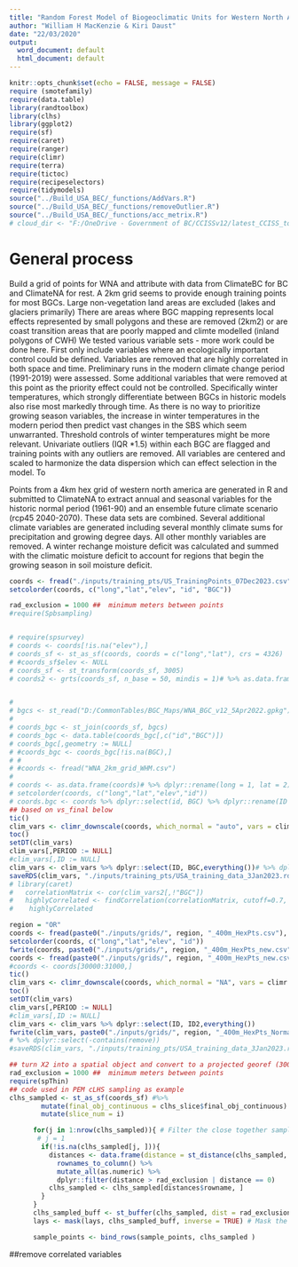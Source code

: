 ```yaml
---
title: "Random Forest Model of Biogeoclimatic Units for Western North America"
author: "William H MacKenzie & Kiri Daust"
date: "22/03/2020"
output:
  word_document: default
  html_document: default
---
```


```r
knitr::opts_chunk$set(echo = FALSE, message = FALSE)
require (smotefamily)
require(data.table)
library(randtoolbox)
library(clhs)
library(ggplot2)
require(sf)
require(caret)
require(ranger)
require(climr)
require(terra)
require(tictoc)
require(recipeselectors)
require(tidymodels)
source("../Build_USA_BEC/_functions/AddVars.R")
source("../Build_USA_BEC/_functions/removeOutlier.R")
source("../Build_USA_BEC/_functions/acc_metrix.R")
# cloud_dir <- "F:/OneDrive - Government of BC/CCISSv12/latest_CCISS_tool_files/"

```
# General process
Build a grid of points for WNA and attribute with data from ClimateBC for BC and ClimateNA for rest. A 2km grid seems to provide enough training points for most BGCs. Large non-vegetation land areas are excluded (lakes and glaciers primarily)
There are areas where BGC mapping represents local effects represented by small polygons and these are removed (2km2) or are coast transition areas that are poorly mapped and climte modelled (inland polygons of CWH)
We tested various variable sets - more work could be done here. First only include variables where an ecologically important control could be defined. Variables are removed that are highly correlated in both space and time. Preliminary runs in the modern climate change period (1991-2019) were assessed. Some additional variables that  were removed at this point as the priority effect could not be controlled. Specifically winter temperatures, which strongly differentiate between BGCs in historic models also rise most markedly through time. As there is no way to prioritize growing season variables, the increase in winter temperatures in the modern period then predict vast changes in the SBS which seem unwarranted. Threshold controls of winter temperatures might be more relevant.
Univariate outliers (IQR *1.5) within each BGC are flagged and  training points with any outliers are removed.
All variables are centered and scaled to harmonize the data dispersion which can effect selection in the model.
To 


Points from a 4km hex grid of western north america are generated in R and submitted to ClimateNA to extract annual and seasonal variables for the historic normal period (1961-90) and an ensemble future climate scenario (rcp45 2040-2070). These data sets are combined. Several additional climate variables are generated including several monthly climate sums for precipitation and growing degree days. All other monthly variables are removed. A winter rechange moisture deficit was calculated and summed with the climatic moisture deficit to account for regions that begin the growing season in soil moisture deficit.


```r

coords <- fread("./inputs/training_pts/US_TrainingPoints_07Dec2023.csv",  stringsAsFactors = FALSE,data.table = FALSE) %>% dplyr::filter(!BGC == "NA") %>% dplyr::rename(long = LON, lat = LAT, elev = ELEV_m, id = ID1) %>% dplyr::select(long,lat,elev, id, BGC) %>% dplyr::filter(!is.na(lat))
setcolorder(coords, c("long","lat","elev", "id", "BGC"))

rad_exclusion = 1000 ##  minimum meters between points
#require(Spbsampling)


# require(spsurvey)
# coords <- coords[!is.na("elev"),]
# coords_sf <- st_as_sf(coords, coords = c("long","lat"), crs = 4326)
# #coords_sf$elev <- NULL
# coords_sf <- st_transform(coords_sf, 3005)
# coords2 <- grts(coords_sf, n_base = 50, mindis = 1)# %>% as.data.frame


#
# bgcs <- st_read("D:/CommonTables/BGC_Maps/WNA_BGC_v12_5Apr2022.gpkg")
# 
# coords_bgc <- st_join(coords_sf, bgcs)
# coords_bgc <- data.table(coords_bgc[,c("id","BGC")])
# coords_bgc[,geometry := NULL]
# #coords_bgc <- coords_bgc[!is.na(BGC),]
# # 
# #coords <- fread("WNA_2km_grid_WHM.csv")
# 
# coords <- as.data.frame(coords)# %>% dplyr::rename(long = 1, lat = 2)
# setcolorder(coords, c("long","lat","elev","id"))
# coords.bgc <- coords %>% dplyr::select(id, BGC) %>% dplyr::rename(ID = id)
## based on vs_final below
tic()
clim_vars <- climr_downscale(coords, which_normal = "auto", vars = climr::list_variables(), return_normal = TRUE, cache = TRUE)
toc()
setDT(clim_vars)
clim_vars[,PERIOD := NULL]
#clim_vars[,ID := NULL]
clim_vars <- clim_vars %>% dplyr::select(ID, BGC,everything())# %>% dplyr::select(-contains(remove))
saveRDS(clim_vars, "./inputs/training_pts/USA_training_data_3Jan2023.rds")
# library(caret)
#   correlationMatrix <- cor(clim_vars2[,!"BGC"])
#   highlyCorrelated <- findCorrelation(correlationMatrix, cutoff=0.7, verbose = TRUE, names = TRUE) ## review for removal of highly correlated vars
#    highlyCorrelated

```

```r
region = "OR"
coords <- fread(paste0("./inputs/grids/", region, "_400m_HexPts.csv"), stringsAsFactors = FALSE,  data.table = FALSE) %>% dplyr::rename(long = Longitude, lat = Latitude, elev = Elevation, id = ID1) %>% dplyr::select(long,lat,elev, id) %>% dplyr::filter(!is.na(lat)) %>% distinct(id, .keep_all = TRUE) %>% as.data.frame
setcolorder(coords, c("long","lat","elev", "id"))
fwrite(coords, paste0("./inputs/grids/", region, "_400m_HexPts_new.csv"))
coords <- fread(paste0("./inputs/grids/", region, "_400m_HexPts_new.csv"), stringsAsFactors = FALSE,  data.table = FALSE)
#coords <- coords[30000:31000,]
tic()
clim_vars <- climr_downscale(coords, which_normal = "NA", vars = climr::list_variables(), return_normal = TRUE, cache = TRUE)
toc()
setDT(clim_vars)
clim_vars[,PERIOD := NULL]
#clim_vars[,ID := NULL]
clim_vars <- clim_vars %>% dplyr::select(ID, ID2,everything())
fwrite(clim_vars, paste0("./inputs/grids/", region, "_400m_HexPts_Normal_1961_1990MSY.csv"))
# %>% dplyr::select(-contains(remove))
#saveRDS(clim_vars, "./inputs/training_pts/USA_training_data_3Jan2023.rds")
```




```r
## turn X2 into a spatial object and convert to a projected georef (3005?)
rad_exclusion = 1000 ##  minimum meters between points
require(spThin)
## code used in PEM cLHS sampling as example
clhs_sampled <- st_as_sf(coords_sf) #%>%
        mutate(final_obj_continuous = clhs_slice$final_obj_continuous) %>%
        mutate(slice_num = i)

      for(j in 1:nrow(clhs_sampled)){ # Filter the close together samples from the cLHS run
       # j = 1
        if(!is.na(clhs_sampled[j, ])){
          distances <- data.frame(distance = st_distance(clhs_sampled, clhs_sampled[j, ])) %>%
            rownames_to_column() %>%
            mutate_all(as.numeric) %>%
            dplyr::filter(distance > rad_exclusion | distance == 0)
          clhs_sampled <- clhs_sampled[distances$rowname, ]
        }
      }
      clhs_sampled_buff <- st_buffer(clhs_sampled, dist = rad_exclusion) # Extract and buffer the cLHS points
      lays <- mask(lays, clhs_sampled_buff, inverse = TRUE) # Mask the sampleable area

      sample_points <- bind_rows(sample_points, clhs_sampled )

```
##remove correlated variables

<!-- ```{r create variable sets} -->
<!-- vs_final <- c("DD5", "DD_delayed", -->
<!--           "PPT_MJ", "PPT_JAS",  -->
<!--          "CMD.total",  "CMDMax", -->
<!--          "SHM", "AHM",  -->
<!--             "NFFD",  -->
<!--           "PAS")#"CMI", -->
<!-- ``` -->


<!-- ```{r reduce variables} -->
<!-- clim_vars2 <- addVars(clim_vars) -->
<!-- X_train <- clim_vars2[,c("BGC",vs_final), with = F] -->

<!-- BGC_counts <- X_train[,.(Num = .N), by = .(BGC)] -->
<!-- ``` -->



<!-- ```{r} -->
<!-- remove <- c("01","02", "03", "04", "05", "06", "07", "08", "09", "10", "11", "12", "RH", "CMD_wt") -->
<!-- clim_vars2 <- clim_vars %>% dplyr::select(BGC,everything()) %>% dplyr::select(-contains(remove)) -->
<!-- clim_vars2 <- na.omit(clim_vars2) ##lots of points in the ocean -->
<!-- fwrite(clim_vars2, "./inputs/training_pts/US_TrainingPoints_1961_90_07Dec2023.csv") -->
<!-- trDat_centre <- clim_vars2 # %>% dplyr::select(-BGC) -->
<!-- corr_recipe <-  recipe(BGC ~ ., data = trDat_centre) -->
<!-- corr_filter <- corr_recipe %>% -->
<!--   step_corr(all_numeric_predictors(), threshold = .9) -->
<!--  all.var <- trDat_centre %>%  dplyr::select(-BGC) %>% colnames %>% data.frame -->
<!-- # -->
<!-- filter_obj <- prep(corr_filter, training = trDat_centre) -->
<!-- # -->
<!--  reduced.var <- juice(filter_obj) %>% dplyr::select(-BGC) %>% colnames -->
<!--  reduced.var2 <- reduced.var %>% data.frame -->
<!--  #fwrite(reduced.var2, file.path (out_dir, "rfe_variables.csv")) -->
<!-- ``` -->

<!-- ## need to apply the addvars  -->

<!-- Create different model variable sets -->
<!-- v1=all -->
<!-- v2 = no months -->
<!-- v3 = Biological Variables -->
<!-- vs5 = 16var -->
<!-- vs8 = 35 var -->
<!-- vs9 = reduced 35 for biologial variable reduction to 19 -->
<!-- vs10+ = testing effects and final set -->

<!-- ```{r create variable sets} -->
<!-- vs_final <- c("DD5", "DD_delayed", -->
<!--           "PPT_MJ", "PPT_JAS",  -->
<!--          "CMD.total", "CMI", "CMDMax", -->
<!--          "SHM", "AHM",  -->
<!--             "NFFD",  -->
<!--           "PAS") -->

<!-- ``` -->


<!-- ```{r reduce variables} -->
<!-- addVars(clim_vars) -->
<!-- X_train <- clim_vars[,c("BGC",vs_final), with = F] -->

<!-- BGC_counts <- X_train[,.(Num = .N), by = .(BGC)] -->
<!-- ``` -->


<!-- The preprocessing function from the caret package was used to identify variables with near-zero variance or correlation >0.90 in the combined data set. These variables were removed leaving a final variable set of 20 variables. -->
<!-- ```{r reduce variables, warning=FALSE}  -->
<!-- library(caret) -->
<!--   correlationMatrix <- cor(X_train[,!"BGC"]) -->
<!--   highlyCorrelated <- findCorrelation(correlationMatrix, cutoff=0.7, verbose = TRUE, names = TRUE) ## review for removal of highly correlated vars -->
<!--    highlyCorrelated -->

<!-- ``` -->

<!-- ```{r remove poor BGCs} -->
<!-- badbgcs <- c("BWBSvk", "ICHmc1a", "MHun", "SBSun", "ESSFun", "SWBvk","MSdm3","ESSFdc3", "IDFdxx_WY", "MSabS", "FGff", "JPWmk_WY" )#, "ESSFab""CWHws2", "CWHwm", "CWHms1" ,  -->
<!-- X_sub <- X_train[!BGC %in% badbgcs,] -->

<!-- ``` -->


<!-- The new rebalanced training set is 310 668 points. This training set is submitted to ranger to generate a final climate model of BGCs for western north america. -->

<!-- ```{r final training sets} -->
<!-- library(foreach) -->
<!-- X_sub <- as.data.frame(X_sub) -->
<!-- X2 <- removeOutlier(X_sub, alpha = .025, numIDvars = 1) ###set alpha for removal of outliers (2.5% = 3SD) -->
<!-- ``` -->

<!-- ````{r remove very small units} -->
<!-- XAll <- as.data.table(X2) -->
<!-- BGC_Nums <- XAll[,.(Num = .N), by = BGC] -->
<!-- BGC_good <- XAll[!BGC %in% BGC_Nums[Num < 30, BGC],]##remove BGCs with low numbers of points -->
<!-- fwrite(BGC_good, "Clean_traning_data.csv") -->
<!-- BGC_good <- fread("Clean_traning_data.csv") -->
<!-- ````` -->

<!-- ```{r balance} -->
<!-- library(tidymodels) -->
<!-- require(themis) -->

<!-- BGCbalance_recipe <-  recipe(BGC ~ ., data =  BGC_good) %>% -->
<!--     step_downsample(BGC, under_ratio = 90) %>% -->
<!--     step_smote(BGC, over_ratio = .1, neighbors = 8) %>%  -->
<!--     prep() -->
<!-- X_balanced <- BGCbalance_recipe  %>% juice() -->
<!-- setDT(X_balanced) -->
<!-- BGC_Nums <- X_balanced[,.(Num = .N), by = BGC] -->
<!-- ``` -->

<!-- ```{r train model} -->
<!-- library(ranger) -->
<!-- BGC_good[,BGC := as.factor(BGC)] -->

<!-- BGCmodel <- ranger( -->
<!--   BGC ~ ., -->
<!--   data = BGC_good, -->
<!--   num.trees = 501, -->
<!--   splitrule =  "extratrees", -->
<!--   mtry = 4, -->
<!--   min.node.size = 2, -->
<!--   importance = "permutation", -->
<!--   write.forest = TRUE, -->
<!--   classification = TRUE, -->
<!--   probability = FALSE -->
<!-- ) -->
<!-- save(BGCmodel, file = "BGCModel_Extratrees_FullData.Rdata") -->

<!-- ``` -->
